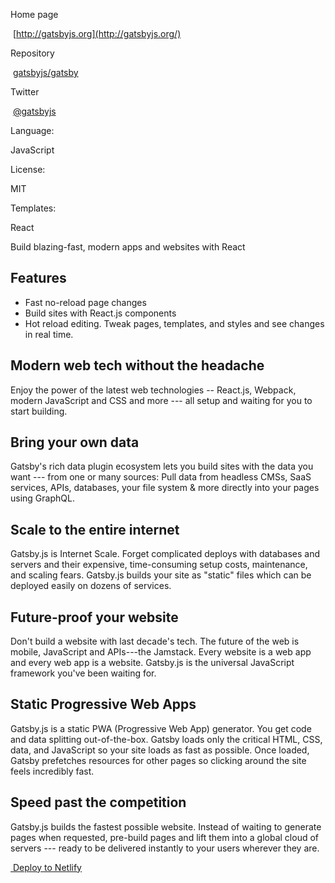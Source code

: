 Home page

 [http://gatsbyjs.org](http://gatsbyjs.org/)

Repository

 [gatsbyjs/gatsby](https://github.com/gatsbyjs/gatsby)

Twitter

 [@gatsbyjs](https://twitter.com/gatsbyjs/)

Language:

JavaScript

License:

MIT

Templates:

React

Build blazing-fast, modern apps and websites with React

Features
--------

-   Fast no-reload page changes
-   Build sites with React.js components
-   Hot reload editing. Tweak pages, templates, and styles and see changes in real time.

Modern web tech without the headache
------------------------------------

Enjoy the power of the latest web technologies -- React.js, Webpack, modern JavaScript and CSS and more --- all setup and waiting for you to start building.

Bring your own data
-------------------

Gatsby's rich data plugin ecosystem lets you build sites with the data you want --- from one or many sources: Pull data from headless CMSs, SaaS services, APIs, databases, your file system & more directly into your pages using GraphQL.

Scale to the entire internet
----------------------------

Gatsby.js is Internet Scale. Forget complicated deploys with databases and servers and their expensive, time-consuming setup costs, maintenance, and scaling fears. Gatsby.js builds your site as "static" files which can be deployed easily on dozens of services.

Future-proof your website
-------------------------

Don't build a website with last decade's tech. The future of the web is mobile, JavaScript and APIs---the Jamstack. Every website is a web app and every web app is a website. Gatsby.js is the universal JavaScript framework you've been waiting for.

Static Progressive Web Apps
---------------------------

Gatsby.js is a static PWA (Progressive Web App) generator. You get code and data splitting out-of-the-box. Gatsby loads only the critical HTML, CSS, data, and JavaScript so your site loads as fast as possible. Once loaded, Gatsby prefetches resources for other pages so clicking around the site feels incredibly fast.

Speed past the competition
--------------------------

Gatsby.js builds the fastest possible website. Instead of waiting to generate pages when requested, pre-build pages and lift them into a global cloud of servers --- ready to be delivered instantly to your users wherever they are.

[ Deploy to Netlify](https://app.netlify.com/start/deploy?repository=https://github.com/gatsbyjs/gatsby-starter-default)
